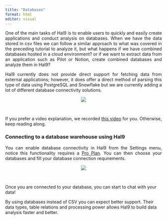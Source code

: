 ---
title: "Databases"
format: html
editor: visual
---

 <div style="text-align: justify"> 

One of the main tasks of Hal9 is to enable users to quickly and easily create applications and conduct analysis on databases. When we have the data stored in csv files we can follow a similar approach to what was covered in the preceding tutorial to analyze it, but what happens if we have combined databases hosted in a cloud environment? or if we want to extract data from an application such as Pilot or Notion, create combined databases and analyze them in Hal9?

Hal9 currently does not provide direct support for fetching data from external applications; however, it does offer a direct method of parsing this type of data using PostgreSQL and Snowflake but we are currently adding a lot of different database connectivity solutions.

<center><img src="Images/data.jpeg" style="max-width: 70%"/></center>
<br>

If you prefer a video explanation, we recorded [this video](https://www.youtube.com/watch?v=DRitv3r-I-s) for you. Otherwise, keep reading along.

### Connecting to a database warehouse using Hal9

You can enable database connectivity in Hal9 from the Settings menu, notice this functionality requires a [Pro Plan](https://hal9.com/plans). You can then choose your databases and fill your database connection requirements.

<center><img src="Images/database.jpeg" style="max-width: 70%"/></center>
<br>

</div>

Once you are connected to your database, you can start to chat with your data!

By using databases instead of CSV you can expect better support. Their data types, table relations and processing power allows Hal9 to build data analysis faster and better.
